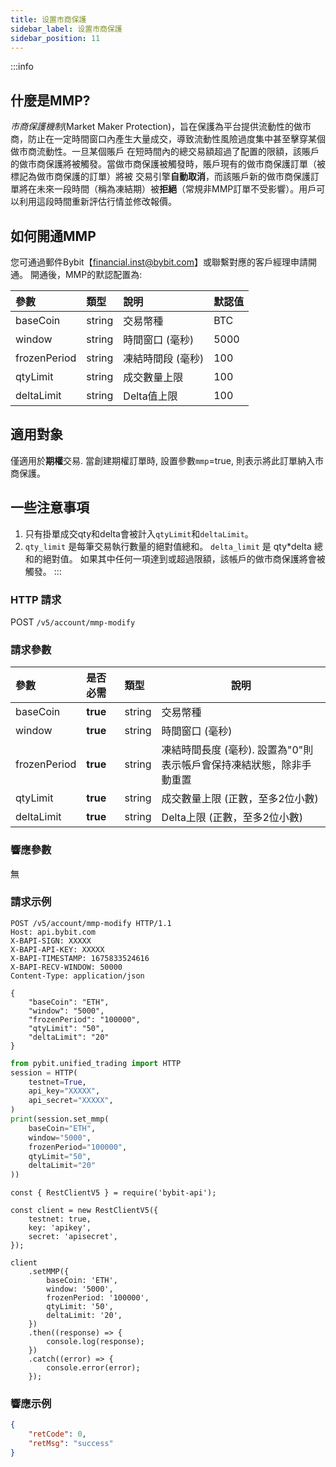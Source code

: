 ```yaml
---
title: 设置市商保護
sidebar_label: 设置市商保護
sidebar_position: 11
---
```


:::info
## 什麼是MMP?
*市商保護機制*(Market Maker Protection)，旨在保護為平台提供流動性的做市商，防止在一定時間窗口內產生大量成交，導致流動性風險過度集中甚至擊穿某個做市商流動性。一旦某個賬戶
在短時間內的總交易額超過了配置的限額，該賬戶的做市商保護將被觸發。當做市商保護被觸發時，賬戶現有的做市商保護訂單（被標記為做市商保護的訂單）將被
交易引擎**自動取消**，而該賬戶新的做市商保護訂單將在未來一段時間（稱為凍結期）被**拒絕**（常規非MMP訂單不受影響）。用戶可以利用這段時間重新評估行情並修改報價。

## 如何開通MMP
您可通過郵件Bybit【financial.inst@bybit.com】或聯繫對應的客戶經理申請開通。
開通後，MMP的默認配置為:

| 參數 | 類型 | 說明| 默認值 |
|:----- |:-------|:-----|------ |
|baseCoin |string |交易幣種 | BTC |
|window |string |時間窗口 (毫秒)| 5000 |
|frozenPeriod |string |凍結時間段 (毫秒)| 100 |
|qtyLimit |string |成交數量上限| 100 |
|deltaLimit |string |Delta值上限| 100 |

## 適用對象
僅適用於**期權**交易. 當創建期權訂單時, 設置參數`mmp`=true, 則表示將此訂單納入市商保護。

## 一些注意事項
1. 只有掛單成交qty和delta會被計入`qtyLimit`和`deltaLimit`。
2. `qty_limit` 是每筆交易執行數量的絕對值總和。 `delta_limit` 是 qty*delta 總和的絕對值。 如果其中任何一項達到或超過限額，該帳戶的做市商保護將會被觸發。
:::

### HTTP 請求
POST `/v5/account/mmp-modify`

### 請求參數
| 參數 | 是否必需 | 類型 | 說明|
|:----- |:-------|:-----|------ |
|baseCoin |**true** |string |交易幣種|
|window |**true** |string |時間窗口 (毫秒)|
|frozenPeriod |**true** |string |凍結時間長度 (毫秒). 設置為"0"則表示帳戶會保持凍結狀態，除非手動重置|
|qtyLimit |**true** |string |成交數量上限 (正數，至多2位小數)|
|deltaLimit |**true** |string |Delta上限 (正數，至多2位小數)|

### 響應參數
無

### 請求示例
<Tabs groupId="programming-languages">
<TabItem value="http" label="HTTP">

```http
POST /v5/account/mmp-modify HTTP/1.1
Host: api.bybit.com
X-BAPI-SIGN: XXXXX
X-BAPI-API-KEY: XXXXX
X-BAPI-TIMESTAMP: 1675833524616
X-BAPI-RECV-WINDOW: 50000
Content-Type: application/json

{
    "baseCoin": "ETH",
    "window": "5000",
    "frozenPeriod": "100000",
    "qtyLimit": "50",
    "deltaLimit": "20"
}
```

</TabItem>
<TabItem value="python" label="Python">

```python
from pybit.unified_trading import HTTP
session = HTTP(
    testnet=True,
    api_key="XXXXX",
    api_secret="XXXXX",
)
print(session.set_mmp(
    baseCoin="ETH",
    window="5000",
    frozenPeriod="100000",
    qtyLimit="50",
    deltaLimit="20"
))
```

</TabItem>
<TabItem value="Node" label="Node.js">

```n4js
const { RestClientV5 } = require('bybit-api');

const client = new RestClientV5({
    testnet: true,
    key: 'apikey',
    secret: 'apisecret',
});

client
    .setMMP({
        baseCoin: 'ETH',
        window: '5000',
        frozenPeriod: '100000',
        qtyLimit: '50',
        deltaLimit: '20',
    })
    .then((response) => {
        console.log(response);
    })
    .catch((error) => {
        console.error(error);
    });
```

</TabItem>
</Tabs>

### 響應示例

```json
{
    "retCode": 0,
    "retMsg": "success"
}
```
